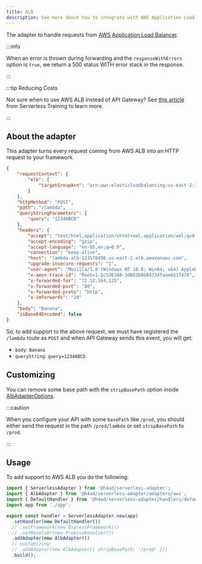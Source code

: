 ---
title: ALB
description: See more about how to integrate with AWS Application Load Balancer.
---

The adapter to handle requests from [AWS Application Load Balancer](https://docs.aws.amazon.com/lambda/latest/dg/services-alb.html).

:::info

When an error is thrown during forwarding and the `responseWithErrors` option is `true`, we return a 500 status WITH error stack in the response.

:::

:::tip Reducing Costs

Not sure when to use AWS ALB instead of API Gateway? See [this article](https://serverless-training.com/articles/save-money-by-replaceing-api-gateway-with-application-load-balancer/) from Serverless Training to learn more.

:::

## About the adapter

This adapter turns every request coming from AWS ALB into an HTTP request to your framework.

```json title="alb-event-example.json"
{
    "requestContext": {
        "elb": {
            "targetGroupArn": "arn:aws:elasticloadbalancing:us-east-2:123456789012:targetgroup/lambda-279XGJDqGZ5rsrHC2Fjr/49e9d65c45c6791a"
        }
    },
    "httpMethod": "POST",
    "path": "/lambda",
    "queryStringParameters": {
        "query": "1234ABCD"
    },
    "headers": {
        "accept": "text/html,application/xhtml+xml,application/xml;q=0.9,image/webp,image/apng,*/*;q=0.8",
        "accept-encoding": "gzip",
        "accept-language": "en-US,en;q=0.9",
        "connection": "keep-alive",
        "host": "lambda-alb-123578498.us-east-2.elb.amazonaws.com",
        "upgrade-insecure-requests": "1",
        "user-agent": "Mozilla/5.0 (Windows NT 10.0; Win64; x64) AppleWebKit/537.36 (KHTML, like Gecko) Chrome/71.0.3578.98 Safari/537.36",
        "x-amzn-trace-id": "Root=1-5c536348-3d683b8b04734faae651f476",
        "x-forwarded-for": "72.12.164.125",
        "x-forwarded-port": "80",
        "x-forwarded-proto": "http",
        "x-imforwards": "20"
    },
    "body": "Banana",
    "isBase64Encoded": false
}
```

So, to add support to the above request, we must have registered the `/lambda` route as `POST` and when API Gateway sends this event, you will get:

- `body`: `Banana`
- `queryString`: `query=1234ABCD`

## Customizing

You can remove some base path with the `stripBasePath` option inside [AlbAdapterOptions](/docs/api/Adapters/AWS/AlbAdapter/AlbAdapterOptions).

:::caution

When you configure your API with some `basePath` like `/prod`, you should either send the request in the path `/prod/lambda` or set `stripBasePath` to `/prod`.

:::

## Usage

To add support to AWS ALB you do the following:

```ts title="index.ts"
import { ServerlessAdapter } from '@h4ad/serverless-adapter';
import { AlbAdapter } from '@h4ad/serverless-adapter/adapters/aws';
import { DefaultHandler } from '@h4ad/serverless-adapter/handlers/default';
import app from './app';

export const handler = ServerlessAdapter.new(app)
  .setHandler(new DefaultHandler())
  // .setFramework(new ExpressFramework())
  // .setResolver(new PromiseResolver())
  .addAdapter(new AlbAdapter())
  // customizing:
  // .addAdapter(new AlbAdapter({ stripBasePath: '/prod' }))
  .build();
```

